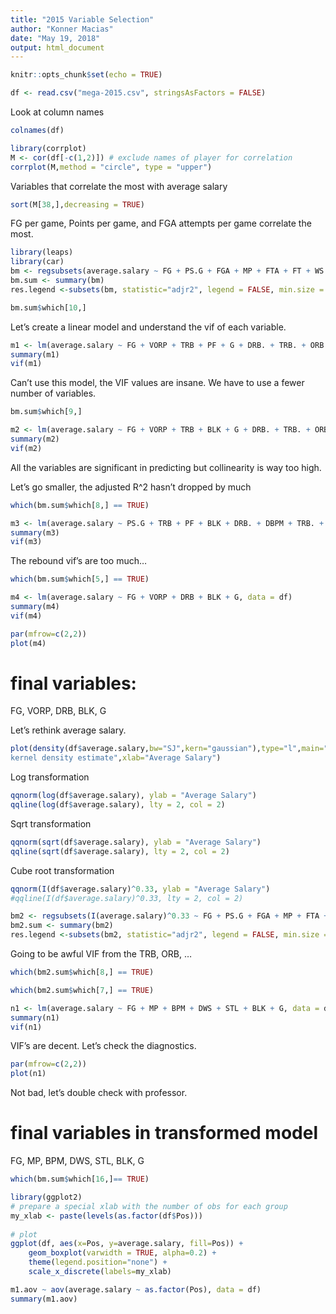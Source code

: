 ```yaml
---
title: "2015 Variable Selection"
author: "Konner Macias"
date: "May 19, 2018"
output: html_document
---
```


```r
knitr::opts_chunk$set(echo = TRUE)
```

```r
df <- read.csv("mega-2015.csv", stringsAsFactors = FALSE)
```
Look at column names
```r
colnames(df)
```
```r
library(corrplot)
M <- cor(df[-c(1,2)]) # exclude names of player for correlation
corrplot(M,method = "circle", type = "upper")
```

Variables that correlate the most with average salary
```r
sort(M[38,],decreasing = TRUE)
```

FG per game, Points per game, and FGA attempts per game correlate the most.

```r
library(leaps)
library(car)
bm <- regsubsets(average.salary ~ FG + PS.G + FGA + MP + FTA + FT + WS + VORP + TOV + OWS + DRB + GS + BPM + OBPM + DWS + USG. + TRB + STL + WS.48 + AST + PF + ORB + TS. + AST. + BLK + FG. + G + DRB. + eFG. + FTr + DBPM + TRB. + FT. + STL. + ORB. + BLK. + TOV., data = df, nbest=1, nvmax=NULL, force.in=NULL, force.out=NULL,method="exhaustive")
bm.sum <- summary(bm)
res.legend <-subsets(bm, statistic="adjr2", legend = FALSE, min.size = 3, max.size = 12, main = "Adjusted R^2")
```
```r
bm.sum$which[10,]
```

Let's create a linear model and understand the vif of each variable.
```r
m1 <- lm(average.salary ~ FG + VORP + TRB + PF + G + DRB. + TRB. + ORB. + BLK., data = df)
summary(m1)
vif(m1)
```

Can't use this model, the VIF values are insane. We have to use a fewer number of variables.
```r
bm.sum$which[9,]
```
```r
m2 <- lm(average.salary ~ FG + VORP + TRB + BLK + G + DRB. + TRB. + ORB. + BLK., data = df)
summary(m2)
vif(m2)
```

All the variables are significant in predicting but collinearity is way too high.

Let's go smaller, the adjusted R^2 hasn't dropped by much
```r
which(bm.sum$which[8,] == TRUE)
```

```r
m3 <- lm(average.salary ~ PS.G + TRB + PF + BLK + DRB. + DBPM + TRB. + ORB., data = df)
summary(m3)
vif(m3)
```

The rebound vif's are too much...
```r
which(bm.sum$which[5,] == TRUE)
```

```r
m4 <- lm(average.salary ~ FG + VORP + DRB + BLK + G, data = df)
summary(m4)
vif(m4)
```
```r
par(mfrow=c(2,2))
plot(m4)
```

# final variables:
FG, VORP, DRB, BLK, G



Let's rethink average salary.


```r
plot(density(df$average.salary,bw="SJ",kern="gaussian"),type="l",main="Gaussian
kernel density estimate",xlab="Average Salary")
```


Log transformation
```r
qqnorm(log(df$average.salary), ylab = "Average Salary")
qqline(log(df$average.salary), lty = 2, col = 2)
```

Sqrt transformation
```r
qqnorm(sqrt(df$average.salary), ylab = "Average Salary")
qqline(sqrt(df$average.salary), lty = 2, col = 2)
```

Cube root transformation
```r
qqnorm(I(df$average.salary)^0.33, ylab = "Average Salary")
#qqline(I(df$average.salary)^0.33, lty = 2, col = 2)
```

```r
bm2 <- regsubsets(I(average.salary)^0.33 ~ FG + PS.G + FGA + MP + FTA + FT + WS + VORP + TOV + OWS + DRB + GS + BPM + OBPM + DWS + USG. + TRB + STL + WS.48 + AST + PF + ORB + TS. + AST. + BLK + FG. + G + DRB. + eFG. + FTr + DBPM + TRB. + FT. + STL. + ORB. + BLK. + TOV., data = df, nbest=1, nvmax=NULL, force.in=NULL, force.out=NULL,method="exhaustive")
bm2.sum <- summary(bm2)
res.legend <-subsets(bm2, statistic="adjr2", legend = FALSE, min.size = 3, max.size = 12, main = "Adjusted R^2")
```

Going to be awful VIF from the TRB, ORB, ...
```r
which(bm2.sum$which[8,] == TRUE)
```

```r
which(bm2.sum$which[7,] == TRUE)
```

```r
n1 <- lm(average.salary ~ FG + MP + BPM + DWS + STL + BLK + G, data = df)
summary(n1)
vif(n1)
```

VIF's are decent. Let's check the diagnostics.
```r
par(mfrow=c(2,2))
plot(n1)
```

Not bad, let's double check with professor.

# final variables in transformed model
FG, MP, BPM, DWS, STL, BLK, G

```r
which(bm.sum$which[16,]== TRUE)
```

```r
library(ggplot2)
# prepare a special xlab with the number of obs for each group
my_xlab <- paste(levels(as.factor(df$Pos)))
 
# plot
ggplot(df, aes(x=Pos, y=average.salary, fill=Pos)) +
    geom_boxplot(varwidth = TRUE, alpha=0.2) +
    theme(legend.position="none") +
    scale_x_discrete(labels=my_xlab)
```
```r
m1.aov ~ aov(average.salary ~ as.factor(Pos), data = df)
summary(m1.aov)
```

